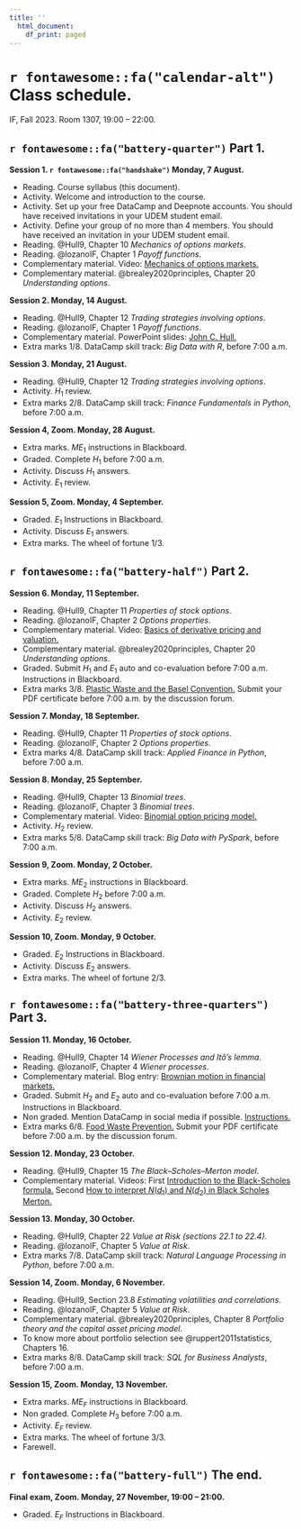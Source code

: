 ```yaml
---
title: ''
  html_document:
    df_print: paged
---
```


\newpage

# `r fontawesome::fa("calendar-alt")` Class schedule. 

IF, Fall 2023. Room 1307, 19:00 – 22:00.

## `r fontawesome::fa("battery-quarter")` Part 1.

**Session 1. `r fontawesome::fa("handshake")` Monday, 7 August.**

- Reading. Course syllabus (this document).
- Activity. Welcome and introduction to the course.
- Activity. Set up your free DataCamp and Deepnote accounts. You should have received invitations in your UDEM student email.
- Activity. Define your group of no more than 4 members. You should have received an invitation in your UDEM student email.
- Reading. @Hull9, Chapter 10 *Mechanics of options markets*.
- Reading. @lozanoIF, Chapter 1 *Payoff functions*.
- Complementary material. Video: [Mechanics of options markets.](https://youtu.be/z7P2bMCovf0)
- Complementary material. @brealey2020principles, Chapter 20 *Understanding options*.

**Session 2. Monday, 14 August.**

- Reading. @Hull9, Chapter 12 *Trading strategies involving options*. 
- Reading. @lozanoIF, Chapter 1 *Payoff functions*.
- Complementary material. PowerPoint slides: [John C. Hull.](https://www-2.rotman.utoronto.ca/~hull/ofodslides/index.html)
- Extra marks 1/8. DataCamp skill track: *Big Data with R*, before 7:00 a.m.

**Session 3. Monday, 21 August.**

- Reading. @Hull9, Chapter 12 *Trading strategies involving options*. 
- Activity. $H_1$ review.
- Extra marks 2/8. DataCamp skill track: *Finance Fundamentals in Python*, before 7:00 a.m.

**Session 4, Zoom. Monday, 28 August.**

- Extra marks. $ME_1$ instructions in Blackboard.
- Graded. Complete $H_1$ before 7:00 a.m.
- Activity. Discuss $H_1$ answers.
- Activity. $E_1$ review.

**Session 5, Zoom. Monday, 4 September.**

- Graded. $E_1$ Instructions in Blackboard.
- Activity. Discuss $E_1$ answers.
- Extra marks. The wheel of fortune 1/3.

## `r fontawesome::fa("battery-half")` Part 2.

**Session 6. Monday, 11 September.**

- Reading. @Hull9, Chapter 11 *Properties of stock options*. 
- Reading. @lozanoIF, Chapter 2 *Options properties*.
- Complementary material. Video: [Basics of derivative pricing and valuation.](https://youtu.be/NdX7vDIUVQg)
- Complementary material. @brealey2020principles, Chapter 20 *Understanding options*.
- Graded. Submit $H_1$ and $E_1$ auto and co-evaluation before 7:00 a.m. Instructions in Blackboard.
- Extra marks 3/8. [Plastic Waste and the Basel Convention.](https://unccelearn.org/course/view.php?id=131&page=overview) Submit your PDF certificate before 7:00 a.m. by the discussion forum.

**Session 7. Monday, 18 September.**

- Reading. @Hull9, Chapter 11 *Properties of stock options*. 
- Reading. @lozanoIF, Chapter 2 *Options properties*.
- Extra marks 4/8. DataCamp skill track: *Applied Finance in Python*, before 7:00 a.m.

**Session 8. Monday, 25 September.**

- Reading. @Hull9, Chapter 13 *Binomial trees*. 
- Reading. @lozanoIF, Chapter 3 *Binomial trees*.
- Complementary material. Video: [Binomial option pricing model.](https://youtu.be/7hL_4J5VjRw)
- Activity. $H_2$ review.
- Extra marks 5/8. DataCamp skill track: *Big Data with PySpark*, before 7:00 a.m.

**Session 9, Zoom. Monday, 2 October.**

- Extra marks. $ME_2$ instructions in Blackboard.
- Graded. Complete $H_2$ before 7:00 a.m.
- Activity. Discuss $H_2$ answers.
- Activity. $E_2$ review.

**Session 10, Zoom. Monday, 9 October.**

- Graded. $E_2$ Instructions in Blackboard.
- Activity. Discuss $E_2$ answers.
- Extra marks. The wheel of fortune 2/3.

## `r fontawesome::fa("battery-three-quarters")` Part 3.

**Session 11. Monday, 16 October.**

- Reading. @Hull9, Chapter 14 *Wiener Processes and Itô's lemma*. 
- Reading. @lozanoIF, Chapter 4 *Wiener processes*.
- Complementary material. Blog entry: [Brownian motion in financial markets.](https://www.cantorsparadise.com/brownian-motion-in-financial-markets-ea5f02204b14)
- Graded. Submit $H_2$ and $E_2$ auto and co-evaluation before 7:00 a.m. Instructions in Blackboard.
- Non graded. Mention DataCamp in social media if possible. [Instructions.](https://docs.google.com/document/d/1Dv-L036CZWsZCmn9W5p0ikgetlc4GcT-NQ9Rp_HebE0/edit)
- Extra marks 6/8. [Food Waste Prevention.](https://unccelearn.org/course/view.php?id=129&page=overview) Submit your PDF certificate before 7:00 a.m. by the discussion forum.

**Session 12. Monday, 23 October.**

- Reading. @Hull9, Chapter 15 *The Black–Scholes–Merton model*.
- Complementary material. Videos: First [Introduction to the Black-Scholes formula.](https://youtu.be/pr-u4LCFYEY) Second [How to interpret $N(d_1)$ and $N(d_2)$ in Black Scholes Merton.](https://youtu.be/spkim5Ns304)

**Session 13. Monday, 30 October.**

- Reading. @Hull9, Chapter 22 *Value at Risk (sections 22.1 to 22.4)*.
- Reading. @lozanoIF, Chapter 5 *Value at Risk*.
- Extra marks 7/8. DataCamp skill track: *Natural Language Processing in Python*, before 7:00 a.m.

**Session 14, Zoom. Monday, 6 November.**

- Reading. @Hull9, Section 23.8 *Estimating volatilities and correlations*. 
- Reading. @lozanoIF, Chapter 5 *Value at Risk*.
- Complementary material. @brealey2020principles, Chapter 8 *Portfolio theory and the capital asset pricing model*.
- To know more about portfolio selection see @ruppert2011statistics, Chapters 16.
- Extra marks 8/8. DataCamp skill track: *SQL for Business Analysts*, before 7:00 a.m.

**Session 15, Zoom. Monday, 13 November.**

- Extra marks. $ME_F$ instructions in Blackboard.
- Non graded. Complete $H_3$ before 7:00 a.m.
- Activity. $E_F$ review.
- Extra marks. The wheel of fortune 3/3.
- Farewell.

## `r fontawesome::fa("battery-full")` The end.

**Final exam, Zoom. Monday, 27 November, 19:00 – 21:00.**

- Graded. $E_F$ Instructions in Blackboard.

\newpage

